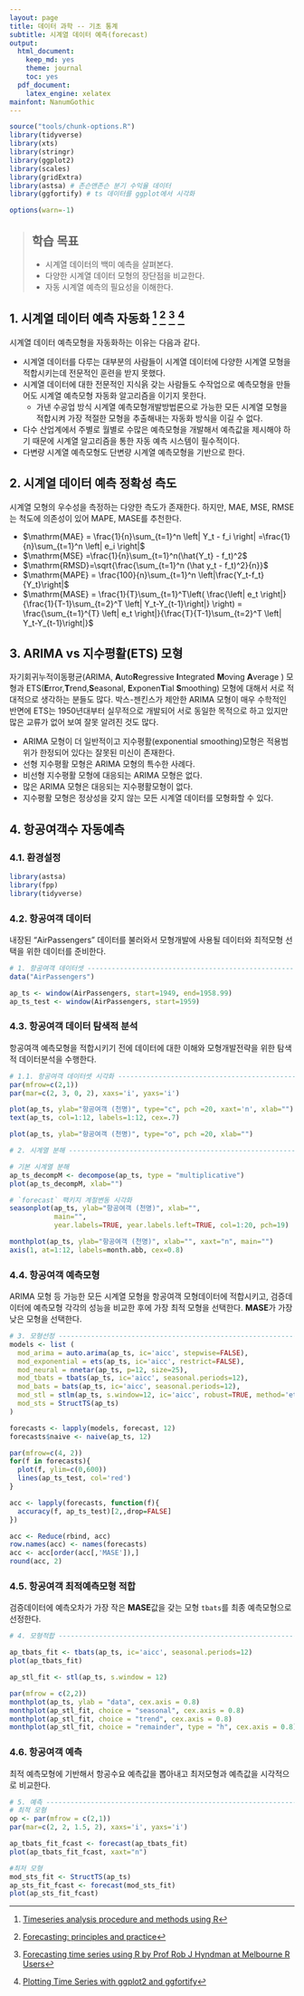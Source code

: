```yaml
---
layout: page
title: 데이터 과학 -- 기초 통계
subtitle: 시계열 데이터 예측(forecast)
output:
  html_document: 
    keep_md: yes
    theme: journal
    toc: yes
  pdf_document:
    latex_engine: xelatex
mainfont: NanumGothic
---
```



```r
source("tools/chunk-options.R") 
library(tidyverse)
library(xts)
library(stringr)
library(ggplot2)
library(scales)
library(gridExtra)
library(astsa) # 존슨앤존슨 분기 수익율 데이터
library(ggfortify) # ts 데이터를 ggplot에서 시각화

options(warn=-1)
```
> ## 학습 목표 {.objectives}
>
> * 시계열 데이터의 백미 예측을 살펴본다.
> * 다양한 시계열 데이터 모형의 장단점을 비교한다.
> * 자동 시계열 예측의 필요성을 이해한다.


## 1. 시계열 데이터 예측 자동화 [^time-series-procedure] [^time-series-fpp] [^time-series-youtube-hyndman] [^time-series-advanced-graphics]

[^time-series-procedure]: [Timeseries analysis procedure and methods using R](http://stats.stackexchange.com/questions/140163/timeseries-analysis-procedure-and-methods-using-r)
[^time-series-fpp]: [Forecasting: principles and practice](https://www.otexts.org/fpp)
[^time-series-youtube-hyndman]: [Forecasting time series using R by Prof Rob J Hyndman at Melbourne R Users](https://www.youtube.com/watch?v=1Lh1HlBUf8k)
[^time-series-advanced-graphics]: [Plotting Time Series with ggplot2 and ggfortify](http://rpubs.com/sinhrks/plot_ts)

시계열 데이터 예측모형을 자동화하는 이유는 다음과 같다.

- 시계열 데이터를 다루는 대부분의 사람들이 시계열 데이터에 다양한 시계열 모형을 적합시키는데 전문적인 훈련을 받지 못했다.
- 시계열 데이터에 대한 전문적인 지식읅 갖는 사람들도 수작업으로 예측모형을 만들어도 시계열 예측모형 자동화 알고리즘을 이기지 못한다.
    - 가낸 수공업 방식 시계열 예측모형개발방법론으로 가능한 모든 시계열 모형을 적합시켜 가장 적절한 모형을 추출해내는 자동화 방식을 이길 수 없다.
- 다수 산업계에서 주별로 월별로 수많은 예측모형을 개발해서 예측값을 제시해야 하기 때문에 시계열 알고리즘을 통한 자동 예측 시스템이 필수적이다.
- 다변량 시계열 예측모형도 단변량 시계열 예측모형을 기반으로 한다.

## 2. 시계열 데이터 예측 정확성 측도

시계열 모형의 우수성을 측정하는 다양한 측도가 존재한다. 
하지만, MAE, MSE, RMSE는 척도에 의존성이 있어 MAPE, MASE를 추천한다.

- $\mathrm{MAE} = \frac{1}{n}\sum_{t=1}^n \left| Y_t - f_i \right| =\frac{1}{n}\sum_{t=1}^n \left| e_i \right|$
- $\mathrm{MSE} =\frac{1}{n}\sum_{t=1}^n(\hat{Y_t} - f_t)^2$
- $\mathrm{RMSD}=\sqrt{\frac{\sum_{t=1}^n (\hat y_t - f_t)^2}{n}}$
- $\mathrm{MAPE} = \frac{100}{n}\sum_{t=1}^n  \left|\frac{Y_t-f_t}{Y_t}\right|$
- $\mathrm{MASE} = \frac{1}{T}\sum_{t=1}^T\left( \frac{\left| e_t \right|}{\frac{1}{T-1}\sum_{t=2}^T \left| Y_t-Y_{t-1}\right|} \right) = \frac{\sum_{t=1}^{T} \left| e_t \right|}{\frac{T}{T-1}\sum_{t=2}^T \left| Y_t-Y_{t-1}\right|}$

## 3. ARIMA vs 지수평활(ETS) 모형

자기회귀누적이동평균(ARIMA, **A**uto**R**egressive 
**I**ntegrated **M**oving **A**verage ) 모형과 
ETS(**E**rror,**T**rend,**S**easonal, **E**xponen**T**ial **S**moothing) 모형에 대해서 서로 적대적으로 생각하는 분들도 많다. 
박스-젠킨스가 제안한 ARIMA 모형이 매우 수학적인 반면에 ETS는 1950년대부터 실무적으로 개발되어 서로 동일한 
목적으로 하고 있지만 많은 교류가 없어 보여 잘못 알려진 것도 많다.

- ARIMA 모형이 더 일반적이고 지수평활(exponential smoothing)모형은 적용범위가 한정되어 있다는 잘못된 미신이 존재한다.
- 선형 지수평활 모형은 ARIMA 모형의 특수한 사례다.
- 비선형 지수평활 모형에 대응되는 ARIMA 모형은 없다.
- 많은 ARIMA 모형은 대응되는 지수평활모형이 없다.
- 지수평활 모형은 정상성을 갖지 않는 모든 시계열 데이터를 모형화할 수 있다.

## 4. 항공여객수 자동예측 

### 4.1. 환경설정

``` r
library(astsa)
library(fpp)
library(tidyverse)
```

### 4.2. 항공여객 데이터 

내장된 "AirPassengers" 데이터를 불러와서 모형개발에 사용될 데이터와 
최적모형 선택을 위한 데이터를 준비한다.

``` r
# 1. 항공여객 데이터셋 ---------------------------------------------------------
data("AirPassengers")

ap_ts <- window(AirPassengers, start=1949, end=1958.99)
ap_ts_test <- window(AirPassengers, start=1959)
```

### 4.3. 항공여객 데이터 탐색적 분석

항공여객 예측모형을 적합시키기 전에 데이터에 대한 이해와 모형개발전략을 위한 
탐색적 데이터분석을 수행한다.

``` r
# 1.1. 항공여객 데이터셋 시각화 ---------------------------------------------------------
par(mfrow=c(2,1))
par(mar=c(2, 3, 0, 2), xaxs='i', yaxs='i')

plot(ap_ts, ylab="항공여객 (천명)", type="c", pch =20, xaxt='n', xlab="")
text(ap_ts, col=1:12, labels=1:12, cex=.7)

plot(ap_ts, ylab="항공여객 (천명)", type="o", pch =20, xlab="")

# 2. 시계열 분해 -----------------------------------------------------------------

# 기본 시계열 분해
ap_ts_decompM <- decompose(ap_ts, type = "multiplicative")
plot(ap_ts_decompM, xlab="")

# `forecast` 팩키지 계절변동 시각화
seasonplot(ap_ts, ylab="항공여객 (천명)", xlab="", 
           main="",
           year.labels=TRUE, year.labels.left=TRUE, col=1:20, pch=19)

monthplot(ap_ts, ylab="항공여객 (천명)", xlab="", xaxt="n", main="")
axis(1, at=1:12, labels=month.abb, cex=0.8)
```

### 4.4. 항공여객 예측모형 

ARIMA 모형 등 가능한 모든 시계열 모형을 항공여객 모형데이터에 적합시키고,
검증데이터에 예측모형 각각의 성능을 비교한 후에 가장 최적 모형을 선택한다.
**MASE**가 가장 낮은 모형을 선택한다.

``` r
# 3. 모형선정 ------------------------------------------------------------------------
models <- list (
  mod_arima = auto.arima(ap_ts, ic='aicc', stepwise=FALSE),
  mod_exponential = ets(ap_ts, ic='aicc', restrict=FALSE),
  mod_neural = nnetar(ap_ts, p=12, size=25),
  mod_tbats = tbats(ap_ts, ic='aicc', seasonal.periods=12),
  mod_bats = bats(ap_ts, ic='aicc', seasonal.periods=12),
  mod_stl = stlm(ap_ts, s.window=12, ic='aicc', robust=TRUE, method='ets'),
  mod_sts = StructTS(ap_ts)
)

forecasts <- lapply(models, forecast, 12)
forecasts$naive <- naive(ap_ts, 12)

par(mfrow=c(4, 2))
for(f in forecasts){
  plot(f, ylim=c(0,600))
  lines(ap_ts_test, col='red')
}

acc <- lapply(forecasts, function(f){
  accuracy(f, ap_ts_test)[2,,drop=FALSE]
})

acc <- Reduce(rbind, acc)
row.names(acc) <- names(forecasts)
acc <- acc[order(acc[,'MASE']),]
round(acc, 2)
```

### 4.5. 항공여객 최적예측모형 적합

검증데이터에 예측오차가 가장 작은 **MASE**값을 갖는 모형 `tbats`를 최종 예측모형으로 선정한다.

``` r
# 4. 모형적합 ------------------------------------------------------------------------

ap_tbats_fit <- tbats(ap_ts, ic='aicc', seasonal.periods=12)
plot(ap_tbats_fit)

ap_stl_fit <- stl(ap_ts, s.window = 12)

par(mfrow = c(2,2))
monthplot(ap_ts, ylab = "data", cex.axis = 0.8)
monthplot(ap_stl_fit, choice = "seasonal", cex.axis = 0.8)
monthplot(ap_stl_fit, choice = "trend", cex.axis = 0.8)
monthplot(ap_stl_fit, choice = "remainder", type = "h", cex.axis = 0.8)
```

### 4.6. 항공여객 예측

최적 예측모형에 기반해서 항공수요 예측값을 뽑아내고 최저모형과 예측값을 시각적으로 비교한다.

``` r
# 5. 예측 ------------------------------------------------------------------------
# 최적 모형
op <- par(mfrow = c(2,1))
par(mar=c(2, 2, 1.5, 2), xaxs='i', yaxs='i')

ap_tbats_fit_fcast <- forecast(ap_tbats_fit)
plot(ap_tbats_fit_fcast, xaxt="n")

#최저 모형
mod_sts_fit <- StructTS(ap_ts)
ap_sts_fit_fcast <- forecast(mod_sts_fit)
plot(ap_sts_fit_fcast)
```